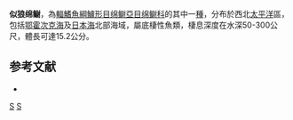 {{Speciesbox
| taxon = Lycozoarces regani
| binomial_authority = [[Popov|Popov]], 1933
| status = NE
| status_system = IUCN3.1
| synonyms = *''Lycozoarces hubbsi''<br /><small>Popov, 1935</small>
}}

'''似狼绵鳚'''，為[[輻鰭魚綱|輻鰭魚綱]][[鱸形目|鱸形目]][[绵鳚亞目|绵鳚亞目]][[绵鳚科|绵鳚科]]的其中一[[種|種]]，分布於西北[[太平洋|太平洋]]區，包括[[鄂霍次克海|鄂霍次克海]]及[[日本海|日本海]]北部海域，屬底棲性魚類，棲息深度在水深50-300公尺，體長可達15.2公分。

==参考文献==
*{{FishBase_species|genus=Lycozoarces|species=regani|year=2012|month=3}}

{{鱸形目小作品}}

{{Taxonbar}}
[[Category:1933年描述的鱼类|S]]
[[Category:似狼绵鳚属|S]]